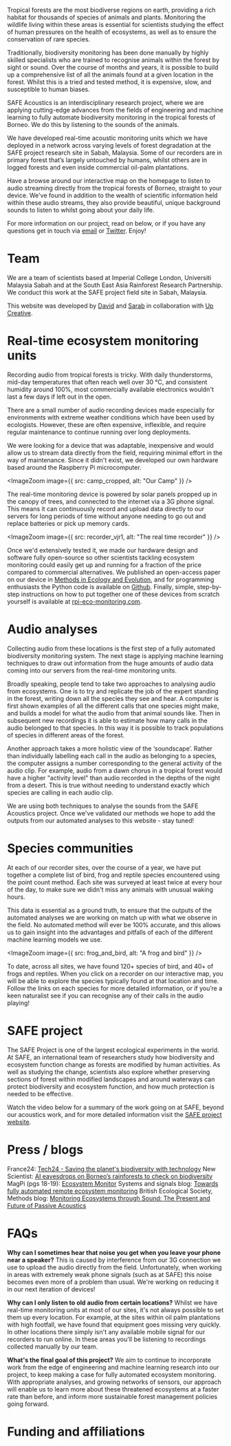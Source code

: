 
<HeroImage
  src={hero2}
  title="Listening to the Rainforest"
  subtitle="A pragmatic approach to preserving biodiversity"
/>

Tropical forests are the most biodiverse regions on earth, providing a rich habitat for thousands of species of animals and plants. Monitoring the wildlife living within these areas is essential for scientists studying the effect of human pressures on the health of ecosystems, as well as to ensure the conservation of rare species.

Traditionally, biodiversity monitoring has been done manually by highly skilled specialists who are trained to recognise animals within the forest by sight or sound. Over the course of months and years, it is possible to build up a comprehensive list of all the animals found at a given location in the forest. Whilst this is a tried and tested method, it is expensive, slow, and susceptible to human biases.

SAFE Acoustics is an interdisciplinary research project, where we are applying cutting-edge advances from the fields of engineering and machine learning to fully automate biodiversity monitoring in the tropical forests of Borneo. We do this by listening to the sounds of the animals.

We have developed real-time acoustic monitoring units which we have deployed in a network across varying levels of forest degradation at the SAFE project research site in Sabah, Malaysia. Some of our recorders are in primary forest that’s largely untouched by humans, whilst others are in logged forests and even inside commercial oil-palm plantations.

Have a browse around our interactive map on the homepage to listen to audio streaming directly from the tropical forests of Borneo, straight to your device. We've found in addition to the wealth of scientific information held within these audio streams, they also provide beautiful, unique background sounds to listen to whilst going about your daily life.

For more information on our project, read on below, or if you have any questions get in touch via [email](mailto:s.sethi16@imperial.ac.uk) or [Twitter](https://twitter.com/SafeAcoustics). Enjoy!

# Team

We are a team of scientists based at Imperial College London, Universiti Malaysia Sabah and at the South East Asia Rainforest Research Partnership. We conduct this work at the SAFE project field site in Sabah, Malaysia.

<People />

This website was developed by [David](https://www.imperial.ac.uk/people/d.orme) and [Sarab](https://www.imperial.ac.uk/people/s.sethi16) in collaboration with [Up Creative](https://www.weareup.co/).

<!-- Sarab Sethi (PhD student, ICL), Rob Ewers (Professor, ICL), Lorenzo Picinali (Senior Lecturer, ICL), Nick Jones (Reader, ICL), David Orme (Research Fellow, ICL), Henry Bernard, (Associate Professor, UMS), Jani Sleutel (Research Assistant, SEARRP), Nursyamin Zulkifli (Research Assistant, SEARRP), Adi Shabrani (Former Research Assistant, SEARRP) -->

# Real-time ecosystem monitoring units

Recording audio from tropical forests is tricky. With daily thunderstorms, mid-day temperatures that often reach well over 30 °C, and consistent humidity around 100%, most commercially available electronics wouldn't last a few days if left out in the open.

There are a small number of audio recording devices made especially for environments with extreme weather conditions which have been used by ecologists. However, these are often expensive, inflexible, and require regular maintenance to continue running over long deployments.

We were looking for a device that was adaptable, inexpensive and would allow us to stream data directly from the field, requiring minimal effort in the way of maintenance. Since it didn't exist, we developed our own hardware based around the Raspberry Pi microcomputer.

<ImageZoom image={{ src: camp_cropped, alt: "Our Camp" }} />

The real-time monitoring device is powered by solar panels propped up in the canopy of trees, and connected to the internet via a 3G phone signal. This means it can continuously record and upload data directly to our servers for long periods of time without anyone needing to go out and replace batteries or pick up memory cards.

<ImageZoom image={{ src: recorder_vjr1, alt: "The real time recorder" }} />

Once we'd extensively tested it, we made our hardware design and software fully open-source so other scientists tackling ecosystem monitoring could easily get up and running for a fraction of the price compared to commercial alternatives. We published an open-access paper on our device in [Methods in Ecology and Evolution](https://besjournals.onlinelibrary.wiley.com/doi/abs/10.1111/2041-210X.13089), and for programming enthusiasts the Python code is available on [Github](http://github.com/sarabsethi/rpi-eco-monitoring). Finally, simple, step-by-step instructions on how to put together one of these devices from scratch yourself is available at [rpi-eco-monitoring.com](http://rpi-eco-monitoring.com).

# Audio analyses

Collecting audio from these locations is the first step of a fully automated biodiversity monitoring system. The next stage is applying machine learning techniques to draw out information from the huge amounts of audio data coming into our servers from the real-time monitoring units.

Broadly speaking, people tend to take two approaches to analysing audio from ecosystems. One is to try and replicate the job of the expert standing in the forest, writing down all the species they see and hear. A computer is first shown examples of all the different calls that one species might make, and builds a model for what the audio from that animal sounds like. Then in subsequent new recordings it is able to estimate how many calls in the audio belonged to that species. In this way it is possible to track populations of species in different areas of the forest.

Another approach takes a more holistic view of the ‘soundscape’. Rather than individually labelling each call in the audio as belonging to a species, the computer assigns a number corresponding to the general activity of the audio clip. For example, audio from a dawn chorus in a tropical forest would have a higher "activity level" than audio recorded in the depths of the night from a desert. This is true without needing to understand exactly which species are calling in each audio clip.

We are using both techniques to analyse the sounds from the SAFE Acoustics project. Once we've validated our methods we hope to add the outputs from our automated analyses to this website - stay tuned!

# Species communities

At each of our recorder sites, over the course of a year, we have put together a complete list of bird, frog and reptile species encountered using the point count method. Each site was surveyed at least twice at every hour of the day, to make sure we didn't miss any animals with unusual waking hours.

This data is essential as a ground truth, to ensure that the outputs of the automated analyses we are working on match up with what we observe in the field. No automated method will ever be 100% accurate, and this allows us to gain insight into the advantages and pitfalls of each of the different machine learning models we use.

<ImageZoom image={{ src: frog_and_bird, alt: "A frog and bird" }} />

To date, across all sites, we have found 120+ species of bird, and 40+ of frogs and reptiles. When you click on a recorder on our interactive map, you will be able to explore the species typically found at that location and time. Follow the links on each species for more detailed information, or if you’re a keen naturalist see if you can recognise any of their calls in the audio playing!

# SAFE project

The SAFE Project is one of the largest ecological experiments in the world. At SAFE, an international team of researchers study how biodiversity and ecosystem function change as forests are modified by human activities. As well as studying the change, scientists also explore whether preserving sections of forest within modified landscapes and around waterways can protect biodiversity and ecosystem function, and how much protection is needed to be effective.

Watch the video below for a summary of the work going on at SAFE, beyond our acoustics work, and for more detailed information visit the [SAFE project website](http://safeproject.net/).

<YouTube title="The SAFE Project" src="https://www.youtube-nocookie.com/embed/yco5xhShYFs" />

# Press / blogs

France24: [Tech24 - Saving the planet's biodiversity with technology](https://www.france24.com/en/20190405-tech24-saving-wildlife-animals-ai-safe-acoustics-sarab-sethi-cryoconservation-metafly)
New Scientist: [AI eavesdrops on Borneo’s rainforests to check on biodiversity](https://www.newscientist.com/article/2179850-ai-eavesdrops-on-borneos-rainforests-to-check-on-biodiversity/)
MagPi (pgs 18-19): [Ecosystem Monitor](https://www.raspberrypi.org/magpi-issues/MagPi76.pdf?mc_cid=b185284408&mc_eid=66de66302d)
Systems and signals blog: [Towards fully automated remote ecosystem monitoring](http://systems-signals.blogspot.com/2018/10/towards-fully-automated-remote.html?m=1)
British Ecological Society, Methods blog: [Monitoring Ecosystems through Sound: The Present and Future of Passive Acoustics](https://methodsblog.com/2018/11/15/passive-acoustic-monitoring/)

# FAQs

**Why can I sometimes hear that noise you get when you leave your phone near a speaker?**
This is caused by interference from our 3G connection we use to upload the audio directly from the field. Unfortunately, when working in areas with extremely weak phone signals (such as at SAFE) this noise becomes even more of a problem than usual. We're working on reducing it in our next iteration of devices!

**Why can I only listen to old audio from certain locations?**
Whilst we have real-time monitoring units at most of our sites, it's not always possible to set them up every location. For example, at the sites within oil palm plantations with high footfall, we have found that equipment goes missing very quickly. In other locations there simply isn't any available mobile signal for our recorders to run online. In these areas you'll be listening to recordings collected manually by our team.

**What's the final goal of this project?**
We aim to continue to incorporate work from the edge of engineering and machine learning research into our project, to keep making a case for fully automated ecosystem monitoring. With appropriate analyses, and growing networks of sensors, our approach will enable us to learn more about these threatened ecosystems at a faster rate than before, and inform more sustainable forest management policies going forward.

# Funding and affiliations

<Affiliations />
